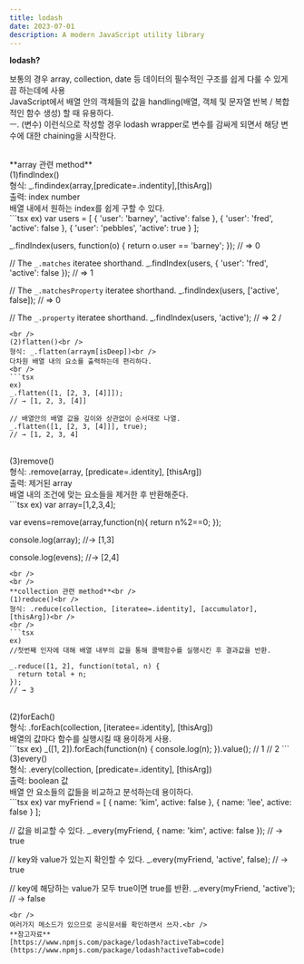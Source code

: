 ```yaml
---
title: lodash
date: 2023-07-01
description: A modern JavaScript utility library
---
```


**lodash?**

보통의 경우 array, collection, date 등 데이터의 필수적인 구조를 쉽게 다룰 수 있게 끔 하는데에 사용<br />
JavaScript에서 배열 안의 객체들의 값을 handling(배열, 객체 및 문자열 반복 / 복합적인 함수 생성) 할 때 유용하다.<br />
ㅡ. (변수) 이런식으로 작성할 경우 lodash wrapper로 변수를 감싸게 되면서 해당 변수에 대한 chaining을 시작한다.

<br />
**array 관련 method**<br />
(1)findIndex()<br />
형식: _.findindex(array,[predicate=.indentity],[thisArg])<br />
출력: index number<br />
배열 내에서 원하는 index를 쉽게 구할 수 있다.
<br />
```tsx
ex)
  var users = [
    { 'user': 'barney',  'active': false },
    { 'user': 'fred',    'active': false },
    { 'user': 'pebbles', 'active': true }
  ];
 
  _.findIndex(users, function(o) { return o.user == 'barney'; });
  // => 0
 
  // The `_.matches` iteratee shorthand.
  _.findIndex(users, { 'user': 'fred', 'active': false });
  // => 1
 
  // The `_.matchesProperty` iteratee shorthand.
  _.findIndex(users, ['active', false]);
  // => 0
 
  // The `_.property` iteratee shorthand.
  _.findIndex(users, 'active');
  // => 2
 /
```
<br />
(2)flatten()<br />
형식: _.flatten(arraym[isDeep])<br />
다차원 배열 내의 요소를 출력하는데 편리하다.
<br />
```tsx
ex)
_.flatten([1, [2, 3, [4]]]);
// → [1, 2, 3, [4]]

// 배열안의 배열 값을 깊이와 상관없이 순서대로 나열.
_.flatten([1, [2, 3, [4]]], true);
// → [1, 2, 3, 4]

```
<br />
(3)remove()<br />
형식: .remove(array, [predicate=.identity], [thisArg])<br />
출력: 제거된 array<br />
배열 내의 조건에 맞는 요소들을 제거한 후 반환해준다.
<br />
```tsx
ex)
var array=[1,2,3,4];

var evens=remove(array,function(n){
   return n%2==0;
});

console.log(array);
//-> [1,3]

console.log(evens);
//-> [2,4]

```
<br />
<br />
**collection 관련 method**<br />
(1)reduce()<br />
형식: .reduce(collection, [iteratee=.identity], [accumulator], [thisArg])<br />
<br />
```tsx
ex)
//첫번째 인자에 대해 배열 내부의 값을 통해 콜백함수를 실행시킨 후 결과값을 반환.

_.reduce([1, 2], function(total, n) {
  return total + n;
});
// → 3

```
<br />
(2)forEach()<br />
형식: .forEach(collection, [iteratee=.identity], [thisArg])<br />
배열의 값마다 함수를 실행시킬 때 용이하게 사용.
<br />
```tsx
ex)
_([1, 2]).forEach(function(n) {
  console.log(n);
}).value();
// 1
// 2
```
<br />
(3)every()<br />
형식: .every(collection, [predicate=.identity], [thisArg])<br />
출력: boolean 값<br />
배열 안 요소들의 값들을 비교하고 분석하는데 용이하다.
<br />
```tsx
ex)
var myFriend = [
  { name: 'kim', active: false },
  { name: 'lee', active: false }
];

// 값을 비교할 수 있다.
_.every(myFriend, { name: 'kim', active: false });
// → true

// key와 value가 있는지 확인할 수 있다.
_.every(myFriend, 'active', false);
// → true

// key에 해당하는 value가 모두 true이면 true를 반환.
_.every(myFriend, 'active');
// → false

```
<br />
여러가지 메소드가 있으므로 공식문서를 확인하면서 쓰자.<br />
**참고자료**
[https://www.npmjs.com/package/lodash?activeTab=code](https://www.npmjs.com/package/lodash?activeTab=code)